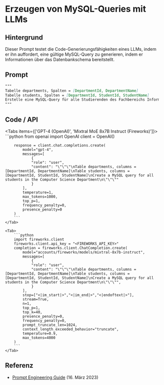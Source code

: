 # Erzeugen von MySQL-Queries mit LLMs


## Hintergrund

Dieser Prompt testet die Code-Generierungsfähigkeiten eines LLMs, indem er ihn auffordert, eine gültige MySQL-Query zu generieren, indem er Informationen über das Datenbankschema bereitstellt.

## Prompt

```markdown
"""
Tabelle departments, Spalten = [DepartmentId, DepartmentName]
Tabelle students, Spalten = [DepartmentId, StudentId, StudentName]
Erstelle eine MySQL-Query für alle Studierenden des Fachbereichs Informatik
"""
```

## Code / API

<Tabs items={['GPT-4 (OpenAI)', 'Mixtral MoE 8x7B Instruct (Fireworks)']}>
    <Tab>
        ```python
        from openai import OpenAI
        client = OpenAI()

        response = client.chat.completions.create(
            model="gpt-4",
            messages=[
                {
                "role": "user",
                "content": "\"\"\"\nTable departments, columns = [DepartmentId, DepartmentName]\nTable students, columns = [DepartmentId, StudentId, StudentName]\nCreate a MySQL query for all students in the Computer Science Department\n\"\"\""
                }
            ],
            temperature=1,
            max_tokens=1000,
            top_p=1,
            frequency_penalty=0,
            presence_penalty=0
        )
        ```
    </Tab>

    <Tab>
        ```python
        import fireworks.client
        fireworks.client.api_key = "<FIREWORKS_API_KEY>"
        completion = fireworks.client.ChatCompletion.create(
            model="accounts/fireworks/models/mixtral-8x7b-instruct",
            messages=[
                {
                "role": "user",
                "content": "\"\"\"\nTable departments, columns = [DepartmentId, DepartmentName]\nTable students, columns = [DepartmentId, StudentId, StudentName]\nCreate a MySQL query for all students in the Computer Science Department\n\"\"\"",
                }
            ],
            stop=["<|im_start|>","<|im_end|>","<|endoftext|>"],
            stream=True,
            n=1,
            top_p=1,
            top_k=40,
            presence_penalty=0,
            frequency_penalty=0,
            prompt_truncate_len=1024,
            context_length_exceeded_behavior="truncate",
            temperature=0.9,
            max_tokens=4000
        )
        ```
    </Tab>

</Tabs>

## Referenz

- [Prompt Engineering Guide](https://www.promptingguide.ai/introduction/examples#code-generation) (16. März 2023)

